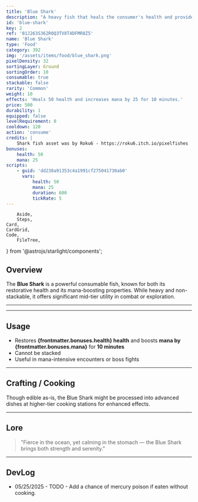 ```yaml
---
title: 'Blue Shark'
description: "A heavy fish that heals the consumer's health and provides mana."
id: 'blue-shark'
key: 2
ref: '01J263S362R0Q3TV8T4DFMR8Z5'
name: 'Blue Shark'
type: 'Food'
category: 392
img: '/assets/items/food/blue_shark.png'
pixelDensity: 32
sortingLayer: Ground
sortingOrder: 10
consumable: true
stackable: false
rarity: 'Common'
weight: 10
effects: 'Heals 50 health and increases mana by 25 for 10 minutes.'
price: 500
durability: 1
equipped: false
levelRequirement: 0
cooldown: 120
action: 'consume'
credits: |
    Shark fish asset was by Roku6 - https://roku6.itch.io/pixelfishes
bonuses:
    health: 50
    mana: 25
scripts:
    - guid: 'dd238a91353c4a1991cf275041730ab0'
      vars:
          health: 50
          mana: 25
          duration: 600
          tickRate: 5
---
```



        Aside,
        Steps,
	Card,
	CardGrid,
	Code,
        FileTree,
} from '@astrojs/starlight/components';


## Overview

The **Blue Shark** is a powerful consumable fish, known for both its restorative health and its mana-boosting properties. While heavy and non-stackable, it offers significant mid-tier utility in combat or exploration.

---

<ItemDBPanel data={frontmatter} />

---

<Adsense />

## Usage

- Restores **{frontmatter.bonuses.health} health** and boosts **mana by {frontmatter.bonuses.mana}** for **10 minutes**
- Cannot be stacked
- Useful in mana-intensive encounters or boss fights

---

## Crafting / Cooking

Though edible as-is, the Blue Shark might be processed into advanced dishes at higher-tier cooking stations for enhanced effects.

---

## Lore

> "Fierce in the ocean, yet calming in the stomach — the Blue Shark brings both strength and serenity."

---

## DevLog

-   05/25/2025 - TODO - Add a chance of mercury poison if eaten without cooking.